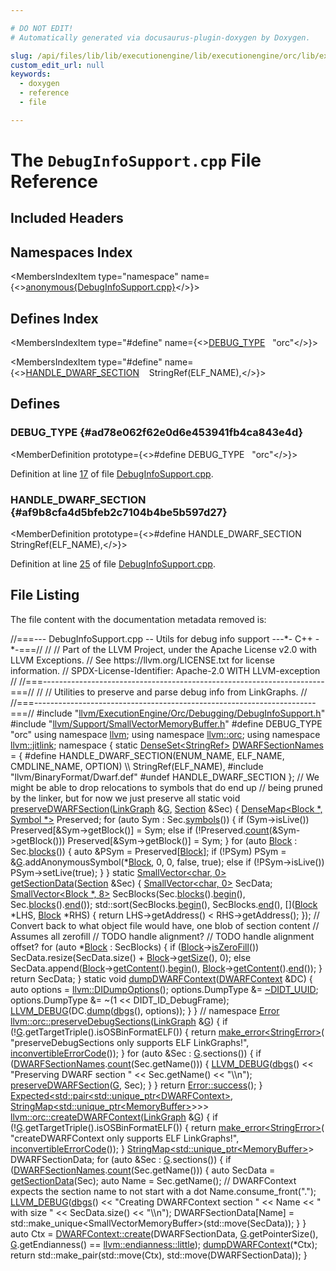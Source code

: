 ```yaml
---

# DO NOT EDIT!
# Automatically generated via docusaurus-plugin-doxygen by Doxygen.

slug: /api/files/lib/lib/executionengine/lib/executionengine/orc/lib/executionengine/orc/debugging/debuginfosupport-cpp
custom_edit_url: null
keywords:
  - doxygen
  - reference
  - file

---
```





# The `DebugInfoSupport.cpp` File Reference

<DoxygenPage pluginConfig={pluginConfig}>



## Included Headers

<IncludesList>
<IncludesListItem
  filePath="llvm/ExecutionEngine/Orc/Debugging/DebugInfoSupport.h"
  permalink="/docs/api/files/include/include/llvm/include/llvm/executionengine/include/llvm/executionengine/orc/include/llvm/executionengine/orc/debugging/debuginfosupport-h"
  isLocal="true" />
<IncludesListItem
  filePath="llvm/Support/SmallVectorMemoryBuffer.h"
  permalink="/docs/api/files/include/include/llvm/include/llvm/support/smallvectormemorybuffer-h"
  isLocal="true" />
<IncludesListItem
  filePath="llvm/BinaryFormat/Dwarf.def"
  permalink=""
  isLocal="true" />
</IncludesList>

## Namespaces Index

<MembersIndex>

<MembersIndexItem
  type="namespace"
  name={<><a href="/docs/api/namespaces/anonymous-debuginfosupport-cpp-">anonymous&#123;DebugInfoSupport.cpp&#125;</a></>}>
</MembersIndexItem>

</MembersIndex>

## Defines Index

<MembersIndex>

<MembersIndexItem
  type="#define"
  name={<><a href="#ad78e062f62e0d6e453941fb4ca843e4d">DEBUG&#95;TYPE</a>&nbsp;&nbsp;&nbsp;&quot;orc&quot;</>}>
</MembersIndexItem>

<MembersIndexItem
  type="#define"
  name={<><a href="#af9b8cfa4d5bfeb2c7104b4be5b597d27">HANDLE&#95;DWARF&#95;SECTION</a>&nbsp;&nbsp;&nbsp;  StringRef(ELF&#95;NAME),</>}>
</MembersIndexItem>

</MembersIndex>


<SectionDefinition>

## Defines

### DEBUG&#95;TYPE {#ad78e062f62e0d6e453941fb4ca843e4d}

<MemberDefinition
  prototype={<>#define DEBUG&#95;TYPE&nbsp;&nbsp;&nbsp;&quot;orc&quot;</>}>

Definition at line <a href="#l00017">17</a> of file <a href="/docs/api/files/lib/lib/executionengine/lib/executionengine/orc/lib/executionengine/orc/debugging/debuginfosupport-cpp">DebugInfoSupport.cpp</a>.
</MemberDefinition>

### HANDLE&#95;DWARF&#95;SECTION {#af9b8cfa4d5bfeb2c7104b4be5b597d27}

<MemberDefinition
  prototype={<>#define HANDLE&#95;DWARF&#95;SECTION&nbsp;&nbsp;&nbsp;  StringRef(ELF&#95;NAME),</>}>

Definition at line <a href="#l00025">25</a> of file <a href="/docs/api/files/lib/lib/executionengine/lib/executionengine/orc/lib/executionengine/orc/debugging/debuginfosupport-cpp">DebugInfoSupport.cpp</a>.
</MemberDefinition>

</SectionDefinition>

## File Listing

The file content with the documentation metadata removed is:

<ProgramListing>

<Link id="l00001" /><CodeLine lineNumber="1"><span class="doxyHighlightComment">//===--- DebugInfoSupport.cpp -- Utils for debug info support ---&#42;- C++ -&#42;-===//</span></CodeLine>
<Link id="l00002" /><CodeLine lineNumber="2"><span class="doxyHighlightComment">//</span></CodeLine>
<Link id="l00003" /><CodeLine lineNumber="3"><span class="doxyHighlightComment">// Part of the LLVM Project, under the Apache License v2.0 with LLVM Exceptions.</span></CodeLine>
<Link id="l00004" /><CodeLine lineNumber="4"><span class="doxyHighlightComment">// See https://llvm.org/LICENSE.txt for license information.</span></CodeLine>
<Link id="l00005" /><CodeLine lineNumber="5"><span class="doxyHighlightComment">// SPDX-License-Identifier: Apache-2.0 WITH LLVM-exception</span></CodeLine>
<Link id="l00006" /><CodeLine lineNumber="6"><span class="doxyHighlightComment">//</span></CodeLine>
<Link id="l00007" /><CodeLine lineNumber="7"><span class="doxyHighlightComment">//===----------------------------------------------------------------------===//</span></CodeLine>
<Link id="l00008" /><CodeLine lineNumber="8"><span class="doxyHighlightComment">//</span></CodeLine>
<Link id="l00009" /><CodeLine lineNumber="9"><span class="doxyHighlightComment">// Utilities to preserve and parse debug info from LinkGraphs.</span></CodeLine>
<Link id="l00010" /><CodeLine lineNumber="10"><span class="doxyHighlightComment">//</span></CodeLine>
<Link id="l00011" /><CodeLine lineNumber="11"><span class="doxyHighlightComment">//===----------------------------------------------------------------------===//</span></CodeLine>
<Link id="l00012" /><CodeLine lineNumber="12"></CodeLine>
<Link id="l00013" /><CodeLine lineNumber="13"><span class="doxyHighlightPreprocessor">#include &quot;<a href="/docs/api/files/include/include/llvm/include/llvm/executionengine/include/llvm/executionengine/orc/include/llvm/executionengine/orc/debugging/debuginfosupport-h">llvm/ExecutionEngine/Orc/Debugging/DebugInfoSupport.h</a>&quot;</span></CodeLine>
<Link id="l00014" /><CodeLine lineNumber="14"></CodeLine>
<Link id="l00015" /><CodeLine lineNumber="15"><span class="doxyHighlightPreprocessor">#include &quot;<a href="/docs/api/files/include/include/llvm/include/llvm/support/smallvectormemorybuffer-h">llvm/Support/SmallVectorMemoryBuffer.h</a>&quot;</span></CodeLine>
<Link id="l00016" /><CodeLine lineNumber="16"></CodeLine>
<Link id="l00017" /><CodeLine lineNumber="17" lineLink="#ad78e062f62e0d6e453941fb4ca843e4d"><span class="doxyHighlightPreprocessor">#define DEBUG&#95;TYPE &quot;orc&quot;</span></CodeLine>
<Link id="l00018" /><CodeLine lineNumber="18"></CodeLine>
<Link id="l00019" /><CodeLine lineNumber="19"><span class="doxyHighlightKeyword">using namespace </span><span class="doxyHighlight"><a href="/docs/api/namespaces/llvm">llvm</a>;</span></CodeLine>
<Link id="l00020" /><CodeLine lineNumber="20"><span class="doxyHighlightKeyword">using namespace </span><span class="doxyHighlight"><a href="/docs/api/namespaces/llvm/orc">llvm::orc</a>;</span></CodeLine>
<Link id="l00021" /><CodeLine lineNumber="21"><span class="doxyHighlightKeyword">using namespace </span><span class="doxyHighlight"><a href="/docs/api/namespaces/llvm/jitlink">llvm::jitlink</a>;</span></CodeLine>
<Link id="l00022" /><CodeLine lineNumber="22"></CodeLine>
<Link id="l00023" /><CodeLine lineNumber="23" lineLink="/docs/api/namespaces/anonymous-debuginfosupport-cpp-"><span class="doxyHighlightKeyword">namespace </span><span class="doxyHighlight">&#123;</span></CodeLine>
<Link id="l00024" /><CodeLine lineNumber="24" lineLink="/docs/api/namespaces/anonymous-debuginfosupport-cpp-/#ac2d0a2d5c4ddf137b5467e6c6e235f17"><span class="doxyHighlightKeyword">static</span><span class="doxyHighlight"> <a href="/docs/api/classes/llvm/denseset">DenseSet&lt;StringRef&gt;</a> <a href="/docs/api/namespaces/anonymous-debuginfosupport-cpp-/#ac2d0a2d5c4ddf137b5467e6c6e235f17">DWARFSectionNames</a> = &#123;</span></CodeLine>
<Link id="l00025" /><CodeLine lineNumber="25"><span class="doxyHighlightPreprocessor">#define HANDLE&#95;DWARF&#95;SECTION(ENUM&#95;NAME, ELF&#95;NAME, CMDLINE&#95;NAME, OPTION)        \\</span></CodeLine>
<Link id="l00026" /><CodeLine lineNumber="26"><span class="doxyHighlightPreprocessor">  StringRef(ELF&#95;NAME),</span></CodeLine>
<Link id="l00027" /><CodeLine lineNumber="27"><span class="doxyHighlightPreprocessor">#include &quot;llvm/BinaryFormat/Dwarf.def&quot;</span></CodeLine>
<Link id="l00028" /><CodeLine lineNumber="28"><span class="doxyHighlightPreprocessor">#undef HANDLE&#95;DWARF&#95;SECTION</span></CodeLine>
<Link id="l00029" /><CodeLine lineNumber="29"><span class="doxyHighlight">&#125;;</span></CodeLine>
<Link id="l00030" /><CodeLine lineNumber="30"></CodeLine>
<Link id="l00031" /><CodeLine lineNumber="31"><span class="doxyHighlightComment">// We might be able to drop relocations to symbols that do end up</span></CodeLine>
<Link id="l00032" /><CodeLine lineNumber="32"><span class="doxyHighlightComment">// being pruned by the linker, but for now we just preserve all</span></CodeLine>
<Link id="l00033" /><CodeLine lineNumber="33" lineLink="/docs/api/namespaces/anonymous-debuginfosupport-cpp-/#adc133c809379e8aa10637ba0a26f861c"><span class="doxyHighlightKeyword">static</span><span class="doxyHighlight"> </span><span class="doxyHighlightKeywordType">void</span><span class="doxyHighlight"> <a href="/docs/api/namespaces/anonymous-debuginfosupport-cpp-/#adc133c809379e8aa10637ba0a26f861c">preserveDWARFSection</a>(<a href="/docs/api/classes/llvm/jitlink/linkgraph">LinkGraph</a> &amp;<a href="/docs/api/files/lib/lib/support/md5-cpp/#ad96b7cf3182ce2ba85e5a7a93b12c441">G</a>, <a href="/docs/api/classes/llvm/jitlink/section">Section</a> &amp;Sec) &#123;</span></CodeLine>
<Link id="l00034" /><CodeLine lineNumber="34"><span class="doxyHighlight">  <a href="/docs/api/classes/llvm/densemap">DenseMap&lt;Block &#42;, Symbol &#42;&gt;</a> Preserved;</span></CodeLine>
<Link id="l00035" /><CodeLine lineNumber="35"><span class="doxyHighlight">  </span><span class="doxyHighlightKeywordFlow">for</span><span class="doxyHighlight"> (</span><span class="doxyHighlightKeyword">auto</span><span class="doxyHighlight"> Sym : Sec.<a href="/docs/api/classes/llvm/jitlink/section/#a028aa065623fa3f89610548040ad0bfa">symbols</a>()) &#123;</span></CodeLine>
<Link id="l00036" /><CodeLine lineNumber="36"><span class="doxyHighlight">    </span><span class="doxyHighlightKeywordFlow">if</span><span class="doxyHighlight"> (Sym-&gt;isLive())</span></CodeLine>
<Link id="l00037" /><CodeLine lineNumber="37"><span class="doxyHighlight">      Preserved&#91;&amp;Sym-&gt;getBlock()&#93; = Sym;</span></CodeLine>
<Link id="l00038" /><CodeLine lineNumber="38"><span class="doxyHighlight">    </span><span class="doxyHighlightKeywordFlow">else</span><span class="doxyHighlight"> </span><span class="doxyHighlightKeywordFlow">if</span><span class="doxyHighlight"> (!Preserved.<a href="/docs/api/classes/llvm/densemapbase/#a53408c95a7bfb5443b43fb2134c3eb23">count</a>(&amp;Sym-&gt;getBlock()))</span></CodeLine>
<Link id="l00039" /><CodeLine lineNumber="39"><span class="doxyHighlight">      Preserved&#91;&amp;Sym-&gt;getBlock()&#93; = Sym;</span></CodeLine>
<Link id="l00040" /><CodeLine lineNumber="40"><span class="doxyHighlight">  &#125;</span></CodeLine>
<Link id="l00041" /><CodeLine lineNumber="41"><span class="doxyHighlight">  </span><span class="doxyHighlightKeywordFlow">for</span><span class="doxyHighlight"> (</span><span class="doxyHighlightKeyword">auto</span><span class="doxyHighlight"> <a href="/docs/api/classes/llvm/jitlink/block">Block</a> : Sec.<a href="/docs/api/classes/llvm/jitlink/section/#a739ec54340b0cfa98110fc0ab250852c">blocks</a>()) &#123;</span></CodeLine>
<Link id="l00042" /><CodeLine lineNumber="42"><span class="doxyHighlight">    </span><span class="doxyHighlightKeyword">auto</span><span class="doxyHighlight"> &amp;PSym = Preserved&#91;<a href="/docs/api/classes/llvm/jitlink/block">Block</a>&#93;;</span></CodeLine>
<Link id="l00043" /><CodeLine lineNumber="43"><span class="doxyHighlight">    </span><span class="doxyHighlightKeywordFlow">if</span><span class="doxyHighlight"> (!PSym)</span></CodeLine>
<Link id="l00044" /><CodeLine lineNumber="44"><span class="doxyHighlight">      PSym = &amp;<a href="/docs/api/files/lib/lib/support/md5-cpp/#ad96b7cf3182ce2ba85e5a7a93b12c441">G</a>.addAnonymousSymbol(&#42;<a href="/docs/api/classes/llvm/jitlink/block">Block</a>, 0, 0, </span><span class="doxyHighlightKeyword">false</span><span class="doxyHighlight">, </span><span class="doxyHighlightKeyword">true</span><span class="doxyHighlight">);</span></CodeLine>
<Link id="l00045" /><CodeLine lineNumber="45"><span class="doxyHighlight">    </span><span class="doxyHighlightKeywordFlow">else</span><span class="doxyHighlight"> </span><span class="doxyHighlightKeywordFlow">if</span><span class="doxyHighlight"> (!PSym-&gt;isLive())</span></CodeLine>
<Link id="l00046" /><CodeLine lineNumber="46"><span class="doxyHighlight">      PSym-&gt;setLive(</span><span class="doxyHighlightKeyword">true</span><span class="doxyHighlight">);</span></CodeLine>
<Link id="l00047" /><CodeLine lineNumber="47"><span class="doxyHighlight">  &#125;</span></CodeLine>
<Link id="l00048" /><CodeLine lineNumber="48"><span class="doxyHighlight">&#125;</span></CodeLine>
<Link id="l00049" /><CodeLine lineNumber="49"></CodeLine>
<Link id="l00050" /><CodeLine lineNumber="50" lineLink="/docs/api/namespaces/anonymous-debuginfosupport-cpp-/#af708da9529b70292b2712cd7ed80d14e"><span class="doxyHighlightKeyword">static</span><span class="doxyHighlight"> <a href="/docs/api/classes/llvm/smallvector">SmallVector&lt;char, 0&gt;</a> <a href="/docs/api/namespaces/anonymous-debuginfosupport-cpp-/#af708da9529b70292b2712cd7ed80d14e">getSectionData</a>(<a href="/docs/api/classes/llvm/jitlink/section">Section</a> &amp;Sec) &#123;</span></CodeLine>
<Link id="l00051" /><CodeLine lineNumber="51"><span class="doxyHighlight">  <a href="/docs/api/classes/llvm/smallvector">SmallVector&lt;char, 0&gt;</a> SecData;</span></CodeLine>
<Link id="l00052" /><CodeLine lineNumber="52"><span class="doxyHighlight">  <a href="/docs/api/classes/llvm/smallvector">SmallVector&lt;Block &#42;, 8&gt;</a> SecBlocks(Sec.<a href="/docs/api/classes/llvm/jitlink/section/#a739ec54340b0cfa98110fc0ab250852c">blocks</a>().<a href="/docs/api/classes/llvm/iterator-range/#af5a020bd9dd7bc8487dd53ce443fdd8f">begin</a>(), Sec.<a href="/docs/api/classes/llvm/jitlink/section/#a739ec54340b0cfa98110fc0ab250852c">blocks</a>().<a href="/docs/api/classes/llvm/iterator-range/#aa0344673da91896d39f1b35755ee5d4e">end</a>());</span></CodeLine>
<Link id="l00053" /><CodeLine lineNumber="53"><span class="doxyHighlight">  std::sort(SecBlocks.<a href="/docs/api/classes/llvm/smallvectortemplatecommon/#a8a045d250952c0867382a9840ee18fdf">begin</a>(), SecBlocks.<a href="/docs/api/classes/llvm/smallvectortemplatecommon/#a075e34e98605d0e7c289763a104869ac">end</a>(), &#91;&#93;(<a href="/docs/api/classes/llvm/jitlink/block">Block</a> &#42;LHS, <a href="/docs/api/classes/llvm/jitlink/block">Block</a> &#42;RHS) &#123;</span></CodeLine>
<Link id="l00054" /><CodeLine lineNumber="54"><span class="doxyHighlight">    return LHS-&gt;getAddress() &lt; RHS-&gt;getAddress();</span></CodeLine>
<Link id="l00055" /><CodeLine lineNumber="55"><span class="doxyHighlight">  &#125;);</span></CodeLine>
<Link id="l00056" /><CodeLine lineNumber="56"><span class="doxyHighlight">  </span><span class="doxyHighlightComment">// Convert back to what object file would have, one blob of section content</span></CodeLine>
<Link id="l00057" /><CodeLine lineNumber="57"><span class="doxyHighlight">  </span><span class="doxyHighlightComment">// Assumes all zerofill</span></CodeLine>
<Link id="l00058" /><CodeLine lineNumber="58"><span class="doxyHighlight">  </span><span class="doxyHighlightComment">// TODO handle alignment?</span></CodeLine>
<Link id="l00059" /><CodeLine lineNumber="59"><span class="doxyHighlight">  </span><span class="doxyHighlightComment">// TODO handle alignment offset?</span></CodeLine>
<Link id="l00060" /><CodeLine lineNumber="60"><span class="doxyHighlight">  </span><span class="doxyHighlightKeywordFlow">for</span><span class="doxyHighlight"> (</span><span class="doxyHighlightKeyword">auto</span><span class="doxyHighlight"> &#42;<a href="/docs/api/classes/llvm/jitlink/block">Block</a> : SecBlocks) &#123;</span></CodeLine>
<Link id="l00061" /><CodeLine lineNumber="61"><span class="doxyHighlight">    </span><span class="doxyHighlightKeywordFlow">if</span><span class="doxyHighlight"> (<a href="/docs/api/classes/llvm/jitlink/block">Block</a>-&gt;<a href="/docs/api/classes/llvm/jitlink/block/#a6c9f7974883a2018cfa20b1b17c9ec98">isZeroFill</a>())</span></CodeLine>
<Link id="l00062" /><CodeLine lineNumber="62"><span class="doxyHighlight">      SecData.resize(SecData.size() + <a href="/docs/api/classes/llvm/jitlink/block">Block</a>-&gt;<a href="/docs/api/classes/llvm/jitlink/block/#aa637382b37ac3809d3998c2ed8fb3118">getSize</a>(), 0);</span></CodeLine>
<Link id="l00063" /><CodeLine lineNumber="63"><span class="doxyHighlight">    </span><span class="doxyHighlightKeywordFlow">else</span></CodeLine>
<Link id="l00064" /><CodeLine lineNumber="64"><span class="doxyHighlight">      SecData.append(<a href="/docs/api/classes/llvm/jitlink/block">Block</a>-&gt;<a href="/docs/api/classes/llvm/jitlink/block/#a4e670b08f3b3affac8a6916a2fc04b23">getContent</a>().<a href="/docs/api/classes/llvm/arrayref/#aab36927882fbfdcbb860d87fd9c30da8">begin</a>(), <a href="/docs/api/classes/llvm/jitlink/block">Block</a>-&gt;<a href="/docs/api/classes/llvm/jitlink/block/#a4e670b08f3b3affac8a6916a2fc04b23">getContent</a>().<a href="/docs/api/classes/llvm/arrayref/#a7ca5197533a9c1fb8a2bd30587fcec6b">end</a>());</span></CodeLine>
<Link id="l00065" /><CodeLine lineNumber="65"><span class="doxyHighlight">  &#125;</span></CodeLine>
<Link id="l00066" /><CodeLine lineNumber="66"><span class="doxyHighlight">  </span><span class="doxyHighlightKeywordFlow">return</span><span class="doxyHighlight"> SecData;</span></CodeLine>
<Link id="l00067" /><CodeLine lineNumber="67"><span class="doxyHighlight">&#125;</span></CodeLine>
<Link id="l00068" /><CodeLine lineNumber="68"></CodeLine>
<Link id="l00069" /><CodeLine lineNumber="69" lineLink="/docs/api/namespaces/anonymous-debuginfosupport-cpp-/#a6d57a0bd16d4bddf7ab304a3b529bd0b"><span class="doxyHighlightKeyword">static</span><span class="doxyHighlight"> </span><span class="doxyHighlightKeywordType">void</span><span class="doxyHighlight"> <a href="/docs/api/namespaces/anonymous-debuginfosupport-cpp-/#a6d57a0bd16d4bddf7ab304a3b529bd0b">dumpDWARFContext</a>(<a href="/docs/api/classes/llvm/dwarfcontext">DWARFContext</a> &amp;DC) &#123;</span></CodeLine>
<Link id="l00070" /><CodeLine lineNumber="70"><span class="doxyHighlight">  </span><span class="doxyHighlightKeyword">auto</span><span class="doxyHighlight"> options = <a href="/docs/api/structs/llvm/didumpoptions">llvm::DIDumpOptions</a>();</span></CodeLine>
<Link id="l00071" /><CodeLine lineNumber="71"><span class="doxyHighlight">  options.DumpType &amp;= <a href="/docs/api/namespaces/llvm/#ad61266803a6a149f93740d19b87c0874af71984bf65c8aeb6f66e9cd926401c64">~DIDT&#95;UUID</a>;</span></CodeLine>
<Link id="l00072" /><CodeLine lineNumber="72"><span class="doxyHighlight">  options.DumpType &amp;= ~(1 &lt;&lt; DIDT&#95;ID&#95;DebugFrame);</span></CodeLine>
<Link id="l00073" /><CodeLine lineNumber="73"><span class="doxyHighlight">  <a href="/docs/api/files/include/include/llvm/include/llvm/support/debug-h/#a196897517069dda1bdb549e24468f7d7">LLVM&#95;DEBUG</a>(DC.<a href="/docs/api/classes/llvm/dwarfcontext/#a872194924baf250829ba1b42a0b14105">dump</a>(<a href="/docs/api/namespaces/llvm/#a7c46c742c31be54870e2038048e6b391">dbgs</a>(), options));</span></CodeLine>
<Link id="l00074" /><CodeLine lineNumber="74"><span class="doxyHighlight">&#125;</span></CodeLine>
<Link id="l00075" /><CodeLine lineNumber="75"></CodeLine>
<Link id="l00076" /><CodeLine lineNumber="76"><span class="doxyHighlight">&#125; </span><span class="doxyHighlightComment">// namespace</span></CodeLine>
<Link id="l00077" /><CodeLine lineNumber="77"></CodeLine>
<Link id="l00078" /><CodeLine lineNumber="78" lineLink="/docs/api/namespaces/llvm/orc/#a25efabd51a9526153bfc75c408671231"><span class="doxyHighlight"><a href="/docs/api/classes/llvm/error">Error</a> <a href="/docs/api/namespaces/llvm/orc/#a25efabd51a9526153bfc75c408671231">llvm::orc::preserveDebugSections</a>(<a href="/docs/api/classes/llvm/jitlink/linkgraph">LinkGraph</a> &amp;<a href="/docs/api/files/lib/lib/support/md5-cpp/#ad96b7cf3182ce2ba85e5a7a93b12c441">G</a>) &#123;</span></CodeLine>
<Link id="l00079" /><CodeLine lineNumber="79"><span class="doxyHighlight">  </span><span class="doxyHighlightKeywordFlow">if</span><span class="doxyHighlight"> (!<a href="/docs/api/files/lib/lib/support/md5-cpp/#ad96b7cf3182ce2ba85e5a7a93b12c441">G</a>.getTargetTriple().isOSBinFormatELF()) &#123;</span></CodeLine>
<Link id="l00080" /><CodeLine lineNumber="80"><span class="doxyHighlight">    </span><span class="doxyHighlightKeywordFlow">return</span><span class="doxyHighlight"> <a href="/docs/api/namespaces/llvm/#a9999bd897fc8a1648bd69b36fee2d357">make&#95;error&lt;StringError&gt;</a>(</span></CodeLine>
<Link id="l00081" /><CodeLine lineNumber="81"><span class="doxyHighlight">        </span><span class="doxyHighlightStringLiteral">&quot;preserveDebugSections only supports ELF LinkGraphs!&quot;</span><span class="doxyHighlight">,</span></CodeLine>
<Link id="l00082" /><CodeLine lineNumber="82"><span class="doxyHighlight">        <a href="/docs/api/namespaces/llvm/#a2b43c21951d0948b34bcf7019949032d">inconvertibleErrorCode</a>());</span></CodeLine>
<Link id="l00083" /><CodeLine lineNumber="83"><span class="doxyHighlight">  &#125;</span></CodeLine>
<Link id="l00084" /><CodeLine lineNumber="84"><span class="doxyHighlight">  </span><span class="doxyHighlightKeywordFlow">for</span><span class="doxyHighlight"> (</span><span class="doxyHighlightKeyword">auto</span><span class="doxyHighlight"> &amp;Sec : <a href="/docs/api/files/lib/lib/support/md5-cpp/#ad96b7cf3182ce2ba85e5a7a93b12c441">G</a>.sections()) &#123;</span></CodeLine>
<Link id="l00085" /><CodeLine lineNumber="85"><span class="doxyHighlight">    </span><span class="doxyHighlightKeywordFlow">if</span><span class="doxyHighlight"> (<a href="/docs/api/namespaces/anonymous-debuginfosupport-cpp-/#ac2d0a2d5c4ddf137b5467e6c6e235f17">DWARFSectionNames</a>.<a href="/docs/api/classes/llvm/detail/densesetimpl/#afe504aa31a6a354cec13f5b32d0b1d9d">count</a>(Sec.getName())) &#123;</span></CodeLine>
<Link id="l00086" /><CodeLine lineNumber="86"><span class="doxyHighlight">      <a href="/docs/api/files/include/include/llvm/include/llvm/support/debug-h/#a196897517069dda1bdb549e24468f7d7">LLVM&#95;DEBUG</a>(<a href="/docs/api/namespaces/llvm/#a7c46c742c31be54870e2038048e6b391">dbgs</a>() &lt;&lt; </span><span class="doxyHighlightStringLiteral">&quot;Preserving DWARF section &quot;</span><span class="doxyHighlight"> &lt;&lt; Sec.getName()</span></CodeLine>
<Link id="l00087" /><CodeLine lineNumber="87"><span class="doxyHighlight">                        &lt;&lt; </span><span class="doxyHighlightStringLiteral">&quot;\\n&quot;</span><span class="doxyHighlight">);</span></CodeLine>
<Link id="l00088" /><CodeLine lineNumber="88"><span class="doxyHighlight">      <a href="/docs/api/namespaces/anonymous-debuginfosupport-cpp-/#adc133c809379e8aa10637ba0a26f861c">preserveDWARFSection</a>(<a href="/docs/api/files/lib/lib/support/md5-cpp/#ad96b7cf3182ce2ba85e5a7a93b12c441">G</a>, Sec);</span></CodeLine>
<Link id="l00089" /><CodeLine lineNumber="89"><span class="doxyHighlight">    &#125;</span></CodeLine>
<Link id="l00090" /><CodeLine lineNumber="90"><span class="doxyHighlight">  &#125;</span></CodeLine>
<Link id="l00091" /><CodeLine lineNumber="91"><span class="doxyHighlight">  </span><span class="doxyHighlightKeywordFlow">return</span><span class="doxyHighlight"> <a href="/docs/api/classes/llvm/error/#a4dfd0813c3d0e0a30439b5a3e9196b59">Error::success</a>();</span></CodeLine>
<Link id="l00092" /><CodeLine lineNumber="92"><span class="doxyHighlight">&#125;</span></CodeLine>
<Link id="l00093" /><CodeLine lineNumber="93"></CodeLine>
<Link id="l00094" /><CodeLine lineNumber="94"><span class="doxyHighlight"><a href="/docs/api/classes/llvm/expected">Expected&lt;std::pair&lt;std::unique&#95;ptr&lt;DWARFContext&gt;</a>,</span></CodeLine>
<Link id="l00095" /><CodeLine lineNumber="95"><span class="doxyHighlight">                   <a href="/docs/api/classes/llvm/stringmap">StringMap&lt;std::unique&#95;ptr&lt;MemoryBuffer&gt;</a>&gt;&gt;&gt;</span></CodeLine>
<Link id="l00096" /><CodeLine lineNumber="96" lineLink="/docs/api/namespaces/llvm/orc/#a9ecb3cb1036963ce01100bfddac5791f"><span class="doxyHighlight"><a href="/docs/api/namespaces/llvm/orc/#a9ecb3cb1036963ce01100bfddac5791f">llvm::orc::createDWARFContext</a>(<a href="/docs/api/classes/llvm/jitlink/linkgraph">LinkGraph</a> &amp;<a href="/docs/api/files/lib/lib/support/md5-cpp/#ad96b7cf3182ce2ba85e5a7a93b12c441">G</a>) &#123;</span></CodeLine>
<Link id="l00097" /><CodeLine lineNumber="97"><span class="doxyHighlight">  </span><span class="doxyHighlightKeywordFlow">if</span><span class="doxyHighlight"> (!<a href="/docs/api/files/lib/lib/support/md5-cpp/#ad96b7cf3182ce2ba85e5a7a93b12c441">G</a>.getTargetTriple().isOSBinFormatELF()) &#123;</span></CodeLine>
<Link id="l00098" /><CodeLine lineNumber="98"><span class="doxyHighlight">    </span><span class="doxyHighlightKeywordFlow">return</span><span class="doxyHighlight"> <a href="/docs/api/namespaces/llvm/#a9999bd897fc8a1648bd69b36fee2d357">make&#95;error&lt;StringError&gt;</a>(</span></CodeLine>
<Link id="l00099" /><CodeLine lineNumber="99"><span class="doxyHighlight">        </span><span class="doxyHighlightStringLiteral">&quot;createDWARFContext only supports ELF LinkGraphs!&quot;</span><span class="doxyHighlight">,</span></CodeLine>
<Link id="l00100" /><CodeLine lineNumber="100"><span class="doxyHighlight">        <a href="/docs/api/namespaces/llvm/#a2b43c21951d0948b34bcf7019949032d">inconvertibleErrorCode</a>());</span></CodeLine>
<Link id="l00101" /><CodeLine lineNumber="101"><span class="doxyHighlight">  &#125;</span></CodeLine>
<Link id="l00102" /><CodeLine lineNumber="102"><span class="doxyHighlight">  <a href="/docs/api/classes/llvm/stringmap">StringMap&lt;std::unique&#95;ptr&lt;MemoryBuffer&gt;</a>&gt; DWARFSectionData;</span></CodeLine>
<Link id="l00103" /><CodeLine lineNumber="103"><span class="doxyHighlight">  </span><span class="doxyHighlightKeywordFlow">for</span><span class="doxyHighlight"> (</span><span class="doxyHighlightKeyword">auto</span><span class="doxyHighlight"> &amp;Sec : <a href="/docs/api/files/lib/lib/support/md5-cpp/#ad96b7cf3182ce2ba85e5a7a93b12c441">G</a>.sections()) &#123;</span></CodeLine>
<Link id="l00104" /><CodeLine lineNumber="104"><span class="doxyHighlight">    </span><span class="doxyHighlightKeywordFlow">if</span><span class="doxyHighlight"> (<a href="/docs/api/namespaces/anonymous-debuginfosupport-cpp-/#ac2d0a2d5c4ddf137b5467e6c6e235f17">DWARFSectionNames</a>.<a href="/docs/api/classes/llvm/detail/densesetimpl/#afe504aa31a6a354cec13f5b32d0b1d9d">count</a>(Sec.getName())) &#123;</span></CodeLine>
<Link id="l00105" /><CodeLine lineNumber="105"><span class="doxyHighlight">      </span><span class="doxyHighlightKeyword">auto</span><span class="doxyHighlight"> SecData = <a href="/docs/api/namespaces/anonymous-debuginfosupport-cpp-/#af708da9529b70292b2712cd7ed80d14e">getSectionData</a>(Sec);</span></CodeLine>
<Link id="l00106" /><CodeLine lineNumber="106"><span class="doxyHighlight">      </span><span class="doxyHighlightKeyword">auto</span><span class="doxyHighlight"> Name = Sec.getName();</span></CodeLine>
<Link id="l00107" /><CodeLine lineNumber="107"><span class="doxyHighlight">      </span><span class="doxyHighlightComment">// DWARFContext expects the section name to not start with a dot</span></CodeLine>
<Link id="l00108" /><CodeLine lineNumber="108"><span class="doxyHighlight">      Name.consume&#95;front(</span><span class="doxyHighlightStringLiteral">&quot;.&quot;</span><span class="doxyHighlight">);</span></CodeLine>
<Link id="l00109" /><CodeLine lineNumber="109"><span class="doxyHighlight">      <a href="/docs/api/files/include/include/llvm/include/llvm/support/debug-h/#a196897517069dda1bdb549e24468f7d7">LLVM&#95;DEBUG</a>(<a href="/docs/api/namespaces/llvm/#a7c46c742c31be54870e2038048e6b391">dbgs</a>() &lt;&lt; </span><span class="doxyHighlightStringLiteral">&quot;Creating DWARFContext section &quot;</span><span class="doxyHighlight"> &lt;&lt; Name</span></CodeLine>
<Link id="l00110" /><CodeLine lineNumber="110"><span class="doxyHighlight">                        &lt;&lt; </span><span class="doxyHighlightStringLiteral">&quot; with size &quot;</span><span class="doxyHighlight"> &lt;&lt; SecData.size() &lt;&lt; </span><span class="doxyHighlightStringLiteral">&quot;\\n&quot;</span><span class="doxyHighlight">);</span></CodeLine>
<Link id="l00111" /><CodeLine lineNumber="111"><span class="doxyHighlight">      DWARFSectionData&#91;Name&#93; =</span></CodeLine>
<Link id="l00112" /><CodeLine lineNumber="112"><span class="doxyHighlight">          std::make&#95;unique&lt;SmallVectorMemoryBuffer&gt;(std::move(SecData));</span></CodeLine>
<Link id="l00113" /><CodeLine lineNumber="113"><span class="doxyHighlight">    &#125;</span></CodeLine>
<Link id="l00114" /><CodeLine lineNumber="114"><span class="doxyHighlight">  &#125;</span></CodeLine>
<Link id="l00115" /><CodeLine lineNumber="115"><span class="doxyHighlight">  </span><span class="doxyHighlightKeyword">auto</span><span class="doxyHighlight"> Ctx =</span></CodeLine>
<Link id="l00116" /><CodeLine lineNumber="116"><span class="doxyHighlight">      <a href="/docs/api/classes/llvm/dwarfcontext/#ad6f9fa82bb8b6a5dae98b9d9d346d913">DWARFContext::create</a>(DWARFSectionData, <a href="/docs/api/files/lib/lib/support/md5-cpp/#ad96b7cf3182ce2ba85e5a7a93b12c441">G</a>.getPointerSize(),</span></CodeLine>
<Link id="l00117" /><CodeLine lineNumber="117"><span class="doxyHighlight">                           <a href="/docs/api/files/lib/lib/support/md5-cpp/#ad96b7cf3182ce2ba85e5a7a93b12c441">G</a>.getEndianness() == <a href="/docs/api/namespaces/llvm/#ae1e26e57357947b25e392fd18ab000dbaaae6635e044ac56046b2893a529b5114">llvm::endianness::little</a>);</span></CodeLine>
<Link id="l00118" /><CodeLine lineNumber="118"><span class="doxyHighlight">  <a href="/docs/api/namespaces/anonymous-debuginfosupport-cpp-/#a6d57a0bd16d4bddf7ab304a3b529bd0b">dumpDWARFContext</a>(&#42;Ctx);</span></CodeLine>
<Link id="l00119" /><CodeLine lineNumber="119"><span class="doxyHighlight">  </span><span class="doxyHighlightKeywordFlow">return</span><span class="doxyHighlight"> std::make&#95;pair(std::move(Ctx), std::move(DWARFSectionData));</span></CodeLine>
<Link id="l00120" /><CodeLine lineNumber="120"><span class="doxyHighlight">&#125;</span></CodeLine>

</ProgramListing>


</DoxygenPage>
